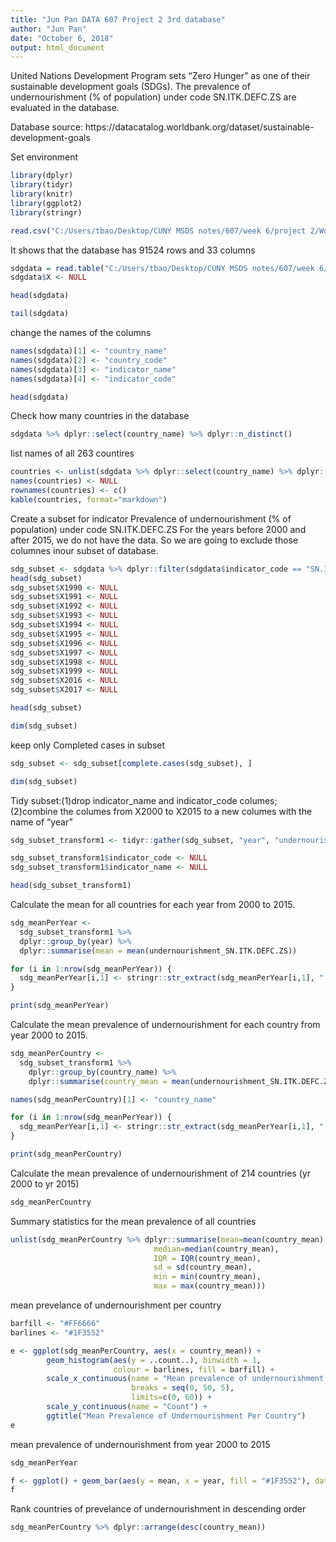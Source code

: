 ---
title: "Jun Pan DATA 607 Project 2 3rd database"
author: "Jun Pan"
date: "October 6, 2018"
output: html_document
---

United Nations Development Program sets "Zero Hunger" as one of their sustainable development goals (SDGs). The prevalence of undernourishment (% of population) under code SN.ITK.DEFC.ZS are evaluated in the database.  

Database source: https://datacatalog.worldbank.org/dataset/sustainable-development-goals

Set environment
```{r}
library(dplyr)
library(tidyr)
library(knitr)
library(ggplot2)
library(stringr)
```
```{r}
read.csv("C:/Users/tbao/Desktop/CUNY MSDS notes/607/week 6/project 2/World Bank/SDGData.csv")
```
It shows that the database has 91524 rows and 33 columns

```{r}
sdgdata = read.table("C:/Users/tbao/Desktop/CUNY MSDS notes/607/week 6/project 2/World Bank/SDGData.csv", header=TRUE, sep=",", na.strings = c("", "NA"))
sdgdata$X <- NULL
```
```{r}
head(sdgdata)
```
```{r}
tail(sdgdata)
```

change the names of the columns
```{r}
names(sdgdata)[1] <- "country_name"
names(sdgdata)[2] <- "country_code"
names(sdgdata)[3] <- "indicator_name"
names(sdgdata)[4] <- "indicator_code"
```

```{r}
head(sdgdata)
```

Check how many countries in the database
```{r}
sdgdata %>% dplyr::select(country_name) %>% dplyr::n_distinct()
```
list names of all 263 countires
```{r}
countries <- unlist(sdgdata %>% dplyr::select(country_name) %>% dplyr::distinct())
names(countries) <- NULL
rownames(countries) <- c()
kable(countries, format="markdown")
```


Create a subset for indicator  Prevalence of undernourishment (% of population) under code SN.ITK.DEFC.ZS
For the years before 2000 and after 2015, we do not have the data.  So we are going to exclude those columnes inour subset of database.  

```{r}
sdg_subset <- sdgdata %>% dplyr::filter(sdgdata$indicator_code == "SN.ITK.DEFC.ZS")
head(sdg_subset)
sdg_subset$X1990 <- NULL
sdg_subset$X1991 <- NULL
sdg_subset$X1992 <- NULL
sdg_subset$X1993 <- NULL
sdg_subset$X1994 <- NULL
sdg_subset$X1995 <- NULL
sdg_subset$X1996 <- NULL
sdg_subset$X1997 <- NULL
sdg_subset$X1998 <- NULL
sdg_subset$X1999 <- NULL
sdg_subset$X2016 <- NULL
sdg_subset$X2017 <- NULL

head(sdg_subset)
```
```{r}
dim(sdg_subset)
```
keep only Completed cases in subset
```{r}
sdg_subset <- sdg_subset[complete.cases(sdg_subset), ]
```

```{r}
dim(sdg_subset)
```
Tidy subset:(1)drop indicator_name and indicator_code columes; (2)combine the columes from X2000 to X2015 to a new columes with the name of "year"
```{r}
sdg_subset_transform1 <- tidyr::gather(sdg_subset, "year", "undernourishment_SN.ITK.DEFC.ZS", 5:20)

sdg_subset_transform1$indicator_code <- NULL
sdg_subset_transform1$indicator_name <- NULL

head(sdg_subset_transform1)
```



Calculate the mean for all countries for each year from 2000 to 2015.
```{r}
sdg_meanPerYear <-
  sdg_subset_transform1 %>% 
  dplyr::group_by(year) %>% 
  dplyr::summarise(mean = mean(undernourishment_SN.ITK.DEFC.ZS))

for (i in 1:nrow(sdg_meanPerYear)) {
  sdg_meanPerYear[i,1] <- stringr::str_extract(sdg_meanPerYear[i,1], "[0-9]{4,4}")
}

print(sdg_meanPerYear)
```

Calculate the mean prevalence of undernourishment for each country from year 2000 to 2015.
```{r}
sdg_meanPerCountry <-
  sdg_subset_transform1 %>% 
    dplyr::group_by(country_name) %>%  
    dplyr::summarise(country_mean = mean(undernourishment_SN.ITK.DEFC.ZS))

names(sdg_meanPerCountry)[1] <- "country_name"

for (i in 1:nrow(sdg_meanPerYear)) {
  sdg_meanPerYear[i,1] <- stringr::str_extract(sdg_meanPerYear[i,1], "[0-9]{4,4}")
}

print(sdg_meanPerCountry)
```
Calculate the mean prevalence of undernourishment of 214 countries (yr 2000 to yr 2015)

```{r}
sdg_meanPerCountry
```
Summary statistics for the mean prevalence of all countries
```{r}
unlist(sdg_meanPerCountry %>% dplyr::summarise(mean=mean(country_mean), 
                                median=median(country_mean),
                                IQR = IQR(country_mean),
                                sd = sd(country_mean),
                                min = min(country_mean),
                                max = max(country_mean)))
```

mean prevelance of undernourishment per country

```{r}
barfill <- "#FF6666"
barlines <- "#1F3552"

e <- ggplot(sdg_meanPerCountry, aes(x = country_mean)) +
        geom_histogram(aes(y = ..count..), binwidth = 1,
                       colour = barlines, fill = barfill) +
        scale_x_continuous(name = "Mean prevalence of undernourishment from year 2000 to 2015",
                           breaks = seq(0, 50, 5),
                           limits=c(0, 60)) +
        scale_y_continuous(name = "Count") +
        ggtitle("Mean Prevalence of Undernourishment Per Country")
e
```
mean prevalence of undernourishment from year 2000 to 2015
```{r}
sdg_meanPerYear
```

```{r}
f <- ggplot() + geom_bar(aes(y = mean, x = year, fill = "#1F3552"), data = sdg_meanPerYear, stat = "identity") + guides(fill=FALSE)
f
```
Rank countries of prevelance of undernourishment in descending order
```{r}
sdg_meanPerCountry %>% dplyr::arrange(desc(country_mean))
```

